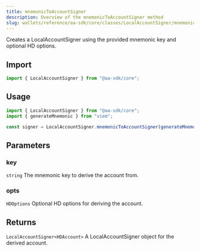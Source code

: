 ```yaml
---
title: mnemonicToAccountSigner
description: Overview of the mnemonicToAccountSigner method
slug: wallets/reference/aa-sdk/core/classes/LocalAccountSigner/mnemonicToAccountSigner
---
```


Creates a LocalAccountSigner using the provided mnemonic key and optional HD options.

## Import

```ts
import { LocalAccountSigner } from "@aa-sdk/core";
```

## Usage

```ts
import { LocalAccountSigner } from "@aa-sdk/core";
import { generateMnemonic } from "viem";

const signer = LocalAccountSigner.mnemonicToAccountSigner(generateMnemonic());
```

## Parameters

### key

`string`
The mnemonic key to derive the account from.

### opts

`HDOptions`
Optional HD options for deriving the account.

## Returns

`LocalAccountSigner<HDAccount>`
A LocalAccountSigner object for the derived account.

